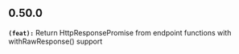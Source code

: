 ## 0.50.0
**`(feat):`** Return HttpResponsePromise<T> from endpoint functions with withRawResponse() support

